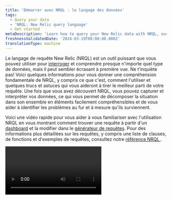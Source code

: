 ```yaml
---
title: 'Démarrer avec NRQL : le langage des données'
tags:
  - Query your data
  - 'NRQL: New Relic query language'
  - Get started
metaDescription: 'Learn how to query your New Relic data with NRQL, our SQL-like query language.'
freshnessValidatedDate: '2024-03-19T00:00:00.000Z'
translationType: machine
---
```


Le langage de requête New Relic (NRQL) est un outil puissant que vous pouvez utiliser pour [interroger](/docs/using-new-relic/data/understand-data/query-new-relic-data) et comprendre presque n&apos;importe quel type de données, mais il peut sembler écrasant à première vue. Ne t&apos;inquiète pas! Voici quelques informations pour vous donner une compréhension fondamentale de NRQL, y compris ce que c&apos;est, comment l&apos;utiliser et quelques trucs et astuces qui vous aideront à tirer le meilleur parti de votre requête. Une fois que vous avez découvert NRQL, vous pouvez capturer et interpréter vos données, ce qui vous permet de décomposer la situation dans son ensemble en éléments facilement compréhensibles et de vous aider à identifier les problèmes au fur et à mesure qu&apos;ils surviennent.

Voici une vidéo rapide pour vous aider à vous familiariser avec l&apos;utilisation NRQL en vous montrant comment trouver une requête à partir d&apos;un [dashboard](/docs/query-your-data/explore-query-data/dashboards/introduction-dashboards) et la modifier dans le [générateur de requêtes](/docs/query-your-data/explore-query-data/query-builder/introduction-query-builder). Pour des informations plus détaillées sur les requêtes, y compris une liste de clauses, de fonctions et d&apos;exemples de requêtes, consultez notre [référence NRQL ](/docs/query-your-data/nrql-new-relic-query-language/get-started/nrql-syntax-clauses-functions).

<Video id="ad6hZPHAsME" type="youtube" />

## Qu&apos;est-ce que NRQL ?

NRQL est un acronyme du langage de requête New Relic. C&apos;est un langage de requête similaire à ANSI SQL ([voir la syntaxe](/docs/query-your-data/nrql-new-relic-query-language/get-started/introduction-nrql-how-nrql-works/#syntax)), et vous pouvez l&apos;utiliser pour récupérer des données New Relic détaillées afin d&apos;obtenir des informations détaillées sur vos applications, vos hôtes et vos activités importantes pour votre entreprise. NRQL peut vous aider à :

* Créer un nouveau graphique
* Répondre à une question spécifique à des fins de dépannage ou d&apos;analyse commerciale
* Configurer [des alertes basées sur NRQL](/docs/alerts-applied-intelligence/new-relic-alerts/alert-conditions/create-nrql-alert-conditions) (notre type d&apos;alerte principal et le plus puissant)
* Effectuer une requête API sur les données New Relic (par exemple, en utilisant notre API [NerdGraph](/docs/apis/graphql-api/tutorials/nerdgraph-graphiql-nrql-tutorial) )

Vous pouvez utiliser NRQL pour créer des requêtes simples, telles que la récupération de lignes de données sous forme de tableau brut qui donne des informations détaillées sur un événement individuel. Vous pouvez également utiliser NRQL pour exécuter des calculs puissants sur les données avant qu&apos;elles ne vous soient présentées, comme la création d&apos;entonnoirs basés sur la façon dont l&apos;utilisateur final interagit avec votre site ou votre application.

Nous utilisons NRQL en coulisses pour générer de nombreux graphiques et tableaux de bord dans nos expériences d&apos;interface utilisateur organisées :

<img title="new-relic-view-chart-nrql-query.png" alt="A screenshot of a NRQL query chart" src="/images/queries-nrql_screenshot-crop_view-query-for-chart.webp" />

<figcaption>
  Nous créons de nombreux graphiques et visualisations dans New Relic à l&apos;aide de NRQL. Vous pouvez afficher la requête d&apos;un graphique, puis la modifier pour créer votre propre graphique personnalisé afin de commencer rapidement à utiliser NRQL.
</figcaption>

## Où pouvez-vous utiliser NRQL ? [#where]

Vous pouvez utiliser NRQL sur la plateforme pour accéder à vos données. Ces endroits incluent :

<CollapserGroup>
  <Collapser id="query-builder-nrql-intro" title="Le générateur de requêtes">
    <img title="Query builder example" alt="A screenshot showing the query builder" src="/images/queries-nrql_screenshot-crop_nrql-example-timeseries.webp" />

    <figcaption>
      <DNT>
        **[one.newrelic.com &gt; All capabilities](https://one.newrelic.com/all-capabilities) &amp;gt; Query your data**
      </DNT>
    </figcaption>

    Vous pouvez exécuter une requête NRQL dans le [générateur de requêtes](/docs/chart-builder/use-chart-builder/get-started/introduction-chart-builder) au sein de [la plateforme](/docs/new-relic-one/use-new-relic-one/get-started/introduction-new-relic-one). Cette requête NRQL affiche un nombre de [tracing distribué](/docs/understand-dependencies/distributed-tracing/get-started/introduction-distributed-tracing) classés par leurs noms d&apos;entité.
  </Collapser>

  <Collapser id="nrql-console-nrql-intro" title="La console NRQL">
    <img title="NRQL console example" alt="A screenshot showing the NRQL console" src="/images/queriesNrql_screenshot-full_nrql-console.webp" />

    <figcaption>
      <DNT>
        **[one.newrelic.com](https://one.newrelic.com/) &amp;gt; User profile &amp;gt; NRQL console &amp;gt; Show**
      </DNT>
    </figcaption>

    Vous pouvez exécuter une requête NRQL depuis n’importe où dans New Relic à l’aide de la [console NRQL](/docs/query-your-data/explore-query-data/query-builder/introduction-query-builder/#query-from-anywhere). Cela vous permet d&apos;interroger rapidement vos données sans quitter votre écran actuel.
  </Collapser>

  <Collapser id="nrql-alerts-nrql-intro" title="Alertes basées sur NRQL">
    <img title="NRQL condition alert and generated results" alt="A screenshot of a NRQL condition alert" src="/images/nr1_nrql_alert_conditions.webp" />

    <figcaption>
      <DNT>**[one.newrelic.com &gt; All capabilities](https://one.newrelic.com/all-capabilities) &amp;gt; Alerts &amp;gt; Alert conditions (Policies) &amp;gt; (select a policy) &amp;gt; Add a condition**</DNT>Cliquez sur <DNT>**NRQL**</DNT>, puis sur <DNT>**Next, define thresholds**</DNT>.
    </figcaption>

    Vous pouvez utiliser NRQL pour créer [des alertes basées sur NRQL](/docs/alerts-applied-intelligence/new-relic-alerts/alert-conditions/create-nrql-alert-conditions/), notre type d&apos;alerte principal et le plus puissant. Cela vous aidera à être informé des problèmes et à les résoudre dans les meilleurs délais.
  </Collapser>

  <Collapser id="nerdgraph-api-nrql-intro" title="API NerdGraph">
    <img title="Nerdgraph API example" alt="A screenshot of the Nerdgraph API" src="/images/apis-and-data_screenshot-crop_NerdGraph-internal-docs.webp" />

    Vous pouvez également utiliser NRQL avec notre [API NerdGraph](/docs/apis/graphql-api/tutorials/nerdgraph-graphiql-nrql-tutorial). Cela vous offre des fonctionnalités plus puissantes que les requêtes dans l&apos;interface utilisateur (par exemple, [les requêtes inter-comptes](/docs/apis/nerdgraph/examples/nerdgraph-nrql-tutorial#cross-account-query) et [les requêtes asynchrones](/docs/apis/nerdgraph/examples/async-queries-nrql-tutorial)).
  </Collapser>
</CollapserGroup>

<Callout variant="tip">
  NRQL est l’un des nombreux moyens d’interroger les données New Relic. Pour en savoir plus sur toutes les options de requête, consultez [requêter vos données](/docs/using-new-relic/data/understand-data/query-new-relic-data).
</Callout>

## Comment est structuré NRQL ? [#nrql-rules]

Si vous êtes déjà familiarisé avec l’écriture de requêtes SQL, vous serez heureux de savoir que NRQL présente de nombreuses similitudes. Voici une description rapide de la structure d’une requête NRQL :

```sql
<a href="/docs/insights/new-relic-insights/using-new-relic-query-language/nrql-reference#state-select">SELECT</a> <a href="/docs/insights/new-relic-insights/using-new-relic-query-language/nrql-reference#functions">function(attribute)</a> [<a href="/docs/insights/new-relic-insights/using-new-relic-query-language/nrql-reference#sel-as">AS</a> 'label'][, ...] 
  <a href="/docs/insights/new-relic-insights/using-new-relic-query-language/nrql-reference#sel-from">FROM</a> data type
  [<a href="/docs/insights/new-relic-insights/using-new-relic-query-language/nrql-reference#sel-where">WHERE</a> attribute [comparison] [AND|OR ...]][AS 'label'][, ...]
  [<a href="/docs/insights/new-relic-insights/using-new-relic-query-language/nrql-reference#sel-facet">FACET</a> attribute | function(attribute)]
  [<a href="/docs/insights/new-relic-insights/using-new-relic-query-language/nrql-reference#sel-limit">LIMIT</a> number]
  [<a href="/docs/insights/new-relic-insights/using-new-relic-query-language/nrql-reference#sel-since">SINCE</a> time]
  [<a href="/docs/insights/new-relic-insights/using-new-relic-query-language/nrql-reference#sel-until">UNTIL</a> time]
  [<a href="/docs/insights/new-relic-insights/using-new-relic-query-language/nrql-reference#sel-timezone">WITH TIMEZONE</a> timezone]
  [<a href="/docs/insights/new-relic-insights/using-new-relic-query-language/nrql-reference#sel-compare">COMPARE WITH</a> time]
  [<a href="/docs/insights/new-relic-insights/using-new-relic-query-language/nrql-reference#sel-timeseries">TIMESERIES</a> time]
```

Voici les règles suivies par NRQL :

<table>
  <thead>
    <tr>
      <th style={{ width: "200px" }}>
        <DNT>
          **NRQL rule**
        </DNT>
      </th>

      <th>
        Détails
      </th>
    </tr>
  </thead>

  <tbody>
    <tr>
      <td>
        Valeurs requises
      </td>

      <td>
        Les clauses [`SELECT`](#state-select) et [`FROM`](#sel-from) sont obligatoires. Toutes les autres clauses sont facultatives. Vous pouvez commencer votre requête avec `SELECT` ou `FROM`.
      </td>
    </tr>

    <tr>
      <td>
        Taille de la chaîne de requête
      </td>

      <td>
        La chaîne de requête doit être inférieure à 4 Ko.
      </td>
    </tr>

    <tr>
      <td>
        Sensibilité à la casse
      </td>

      <td>
        * Les noms de type de données et les noms d&apos;attributs sont sensibles à la casse.
        * Les[clauses et](/docs/insights/new-relic-insights/using-new-relic-query-language/nrql-reference#clauses) [fonctions](/docs/insights/new-relic-insights/using-new-relic-query-language/nrql-reference#functions) NRQL ne sont pas sensibles à la casse.
      </td>
    </tr>

    <tr>
      <td>
        Syntaxe pour les chaînes
      </td>

      <td>
        NRQL utilise des guillemets simples pour désigner les chaînes. Par exemple:

        ```sql
        ... WHERE traceId = '030a573f0df02c57'
        ```
      </td>
    </tr>

    <tr>
      <td>
        Noms d&apos;événement et d&apos;attributs personnalisés non standards
      </td>

      <td>
        Les événements que nous signalons par défaut ont des noms qui contiennent des caractères alphanumériques, des deux points (`:`) et des traits de soulignement (`_`). les noms d&apos;attributs peuvent avoir ces caractères et points (`.`). Les noms signalés par défaut commencent par une lettre. Les noms personnalisés qui ne respectent pas ces directives doivent être entourés de guillemets inversés dans la requête NRQL . Par exemple:

        ```sql
        ... FACET `Logged-in user`
        ```
      </td>
    </tr>

    <tr>
      <td>
        Coercition du type de données
      </td>

      <td>
        Nous ne prenons pas en charge le type de données « coercition ». Pour plus d&apos;informations, voir [Conversion de type de données](/docs/insights/nrql-new-relic-query-language/nrql-reference/nrql-syntax-components-functions#type-conversion).
      </td>
    </tr>
  </tbody>
</table>

Si vous avez besoin de plus d&apos;informations, vous pouvez consulter notre [référence NRQL ](/docs/query-your-data/nrql-new-relic-query-language/get-started/nrql-syntax-clauses-functions/)pour vous aider à créer votre requête.

## Quelles données pouvez-vous interroger avec NRQL? [#what-you-can-query]

NRQL vous permet d&apos;interroger presque tous les types de données télémétriques, notamment :

* [Données d&apos;événement](/docs/using-new-relic/data/understand-data/new-relic-data-types#event-data) de tous les produits New Relic. Voici quelques exemples :

  * [Événement APM](/docs/insights/insights-data-sources/default-data/apm-default-events-insights), comme `Transaction`
  * [monitoring des navigateurs événement](/docs/insights/insights-data-sources/default-data/browser-default-events-insights), comme `PageView`
  * [monitoring des applications mobiles événement](/docs/insights/insights-data-sources/default-data/mobile-default-events-insights), comme `Mobile`
  * [infrastructure événement](/docs/infrastructure/manage-your-data/data-instrumentation/default-infrastructure-events), comme `ProcessSample`
  * [Synthétique événement](/docs/insights/insights-data-sources/default-data/synthetics-default-events-insights), comme `SyntheticCheck`
  * événement personnalisé, comme ceux rapportés par l&apos;[API événement](/docs/insights/insights-data-sources/custom-data/introduction-event-api)

* [intervalle de temps métrique data](/docs/using-new-relic/data/understand-data/new-relic-data-types#timeslice-data) (métriques rapportées par APM)

* Le [type de données`Metric` ](/docs/data-apis/understand-data/new-relic-data-types/#dimensional-metrics)(métriques signalées par l&apos;API métrique et les sources de données qui utilisent cette API)

* Le [type de données`Span` ](/docs/using-new-relic/data/understand-data/new-relic-data-types#trace-data)(des données de tracing distribué)

* Le [type de données`Log` ](/docs/using-new-relic/data/understand-data/new-relic-data-types#log-data)(données issues de nos capacités de gestion des log )

<Callout variant="tip">
  Certaines données, comme les relations entre les entités monitorées, ne sont pas disponibles via NRQL mais sont disponibles à l&apos;aide de notre [API NerdGraph](/docs/apis/nerdgraph/get-started/introduction-new-relic-nerdgraph).
</Callout>

Prêt à en savoir plus ? Nous avons des informations sur [la façon d&apos;utiliser NRQL](/docs/query-your-data/nrql-new-relic-query-language/get-started/introduction-nrql-how-nrql-works/) et [sur la façon d&apos;utiliser les graphiques et les tableaux de bord avec NRQL](/docs/query-your-data/nrql-new-relic-query-language/get-started/charts-and-dashboards-with-nrql/). Si vous souhaitez plutôt commencer à utiliser NRQL, accédez directement à notre [didacticiel guidé NRQL](/docs/query-your-data/nrql-new-relic-query-language/get-started/introduction-nrql-tutorial/).